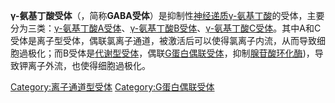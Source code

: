 {{unreferenced|time=2016-09-02T03:50:07+00:00}}
{{lowercase}}
{{NoteTA|G1=Medicine}}
'''γ-氨基丁酸受体'''（{{lang-en|GABA receptor}}，简称'''GABA受体'''）是抑制性[[神经递质|神经递质]][[γ-氨基丁酸|γ-氨基丁酸]]的受体，主要分为三类：[[GABAA受体|γ-氨基丁酸A受体]]、[[γ-氨基丁酸B受体|γ-氨基丁酸B受体]]、[[γ-氨基丁酸C受体|γ-氨基丁酸C受体]]。其中A和C受体是离子型受体，偶联氯离子通道，被激活后可以使得氯离子内流，从而导致细胞過极化；而B受体是[[代谢型受体|代谢型受体]]，偶联[[G蛋白偶联受体|G蛋白偶联受体]]，抑制[[腺苷酸环化酶|腺苷酸环化酶]])，导致钾离子外流，也使得细胞過极化。

{{配体门控离子通道}}

{{Authority control}}
[[Category:离子通道型受体|Category:离子通道型受体]]
[[Category:G蛋白偶联受体|Category:G蛋白偶联受体]]